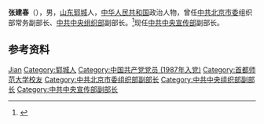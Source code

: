 '''张建春'''（{{bd|1965年|5月|}}），男，[[山东|山东]][[郓城|郓城]]人，[[中华人民共和国|中华人民共和国]]政治人物，曾任[[中共北京市委|中共北京市委]]组织部常务副部长、[[中共中央组织部|中共中央组织部]]副部长。<ref>{{Cite web|title=张建春出任中共中央组织部副部长|url=https://www.thepaper.cn/newsDetail_forward_2637053|accessdate=2020-09-14|work=澎湃新闻}}</ref>现任[[中共中央宣传部|中共中央宣传部]]副部长。

== 参考资料 ==
{{reflist}}

{{中国人物小作品}}

{{Authority control}}
{{DEFAULTSORT:Zhang张}}
[[Category:张姓|Jian]]
[[Category:郓城人|Category:郓城人]]
[[Category:中国共产党党员_(1987年入党)|Category:中国共产党党员 (1987年入党)]]
[[Category:首都师范大学校友|Category:首都师范大学校友]]
[[Category:中共北京市委组织部副部长|Category:中共北京市委组织部副部长]]
[[Category:中共中央组织部副部长|Category:中共中央组织部副部长]]
[[Category:中共中央宣传部副部长|Category:中共中央宣传部副部长]]